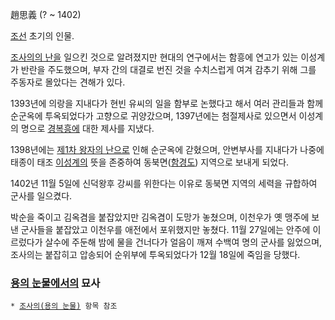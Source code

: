 趙思義
(? ~ 1402)

[[조선]] 초기의 인물.

[[조사의의 난]]을 일으킨 것으로 알려졌지만 현대의 연구에서는 함흥에 연고가 있는 이성계가 반란을 주도했으며, 부자 간의 대결로 번진 것을 수치스럽게 여겨 감추기 위해 그를 주동자로 몰았다는 견해가 있다.

1393년에 의랑을 지내다가 현빈 유씨의 일을 함부로 논했다고 해서 여러 관리들과 함께 순군옥에 투옥되었다가 고향으로 귀양갔으며, 1397년에는 첨절제사로 있으면서 이성계의 명으로 [[경복흥]]에 대한 제사를 지냈다.

1398년에는 [[제1차 왕자의 난]]으로 인해 순군옥에 갇혔으며, 안변부사를 지내다가 나중에 태종이 태조 [[이성계]]의 뜻을 존중하여 동북면([[함경도]]) 지역으로 보내게 되었다.

1402년 11월 5일에 신덕왕후 강씨를 위한다는 이유로 동북면 지역의 세력을 규합하여 군사를 일으켰다.

박순을 죽이고 김옥겸을 붙잡았지만 김옥겸이 도망가 놓쳤으며, 이천우가 옛 맹주에 보낸 군사들을 붙잡았고 이천우를 애전에서 포위했지만 놓쳤다. 11월 27일에는 안주에 이르렀다가 살수에 주둔해 밤에 물을 건너다가 얼음이 깨져 수백여 명의 군사를 잃었으며, 조사의는 붙잡히고 압송되어 순위부에 투옥되었다가 12월 18일에 죽임을 당했다.

=== [[용의 눈물]]에서의 묘사 ===
 * [[조사의(용의 눈물)]] 항목 참조

